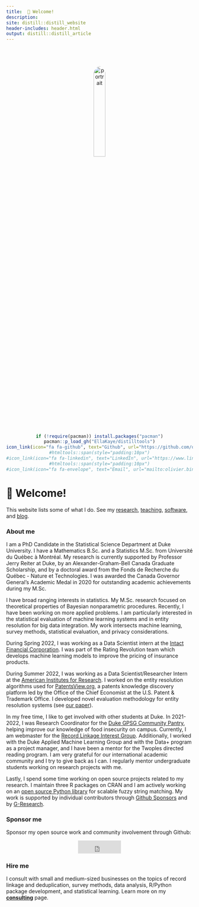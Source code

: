 ```yaml
---
title: 	👋 Welcome!
description:
site: distill::distill_website
header-includes: header.html
output: distill::distill_article
---
```


  <link rel="stylesheet" href="custom.css">


<center>
<img src="media/portrait2.jpg" alt="portrait" width="25%" style="border-radius: 50%; margin-top:10%">
</center>

<center>
```r
if (!require(pacman)) install.packages("pacman")
pacman::p_load_gh("EllaKaye/distilltools")
icon_link(icon="fa fa-github", text="Github", url="https://github.com/olivierbinette")
#htmltools::span(style="padding:10px")
#icon_link(icon="fa fa-linkedin", text="LinkedIn", url="https://www.linkedin.com/in/olivier-binette/")
#htmltools::span(style="padding:10px")
#icon_link(icon="fa fa-envelope", text="Email", url="mailto:olivier.binette@duke.edu")
```

</center>
 
# 👋 Welcome!

This website lists some of what I do. See my [ research](./research.html), [teaching](./teaching.html), [software](./software.html), and [blog](./blog.html).

### About me

I am a PhD Candidate in the Statistical Science Department at Duke University. I have a Mathematics B.Sc. and a Statistics M.Sc. from Université du Québec à Montréal. My research is currently supported by Professor Jerry Reiter at Duke, by an Alexander-Graham-Bell Canada Graduate Scholarship, and by a doctoral award from the Fonds de Recherche du Québec - Nature et Technologies. I was awarded the Canada Governor General's Academic Medal in 2020 for outstanding academic achievements during my M.Sc.

I have broad ranging interests in statistics. My M.Sc. research focused on theoretical properties of Bayesian nonparametric procedures. Recently, I have been working on more applied problems. I am particularly interested in the statistical evaluation of machine learning systems and in entity resolution for big data integration. My work intersects machine learning, survey methods, statistical evaluation, and privacy considerations.

During Spring 2022, I was working as a Data Scientist intern at the [Intact Financial Corporation](https://en.wikipedia.org/wiki/Intact_Financial). I was part of the Rating Revolution team which develops machine learning models to improve the pricing of insurance products. 
<!--During Summer 2022, I will be working as a Data Scientist intern at the [American Institutes for Research](https://en.wikipedia.org/wiki/American_Institutes_for_Research) for a contract with the U.S. Patents and Trademarks Office.-->

During Summer 2022, I was working as a Data Scientist/Researcher Intern at the [American Institutes for Research](https://www.air.org/). I worked on the entity resolution algorithms used for [PatentsView.org](https://patentsview.org/), a patents knowledge discovery platform led by the Office of the Chief Economist at the U.S. Patent & Trademark Office. I developed novel evaluation methodology for entity resolution systems (see [our paper](media/PatentsView_Evaluation.pdf)).

In my free time, I like to get involved with other students at Duke. In 2021-2022, I was Research Coordinator for the [Duke GPSG Community Pantry](https://gpsg.duke.edu/resources-for-students/community-pantry/), helping improve our knowledge of food insecurity on campus. Currently, I am webmaster for the [Record Linkage Interest Group](https://sites.google.com/view/rlig). Additionally, I worked with the Duke Applied Machine Learning Group and with the Data+ program as a project manager, and I have been a mentor for the Twoples directed reading program. I am very grateful for our international academic community and I try to give back as I can. I regularly mentor undergraduate students working on research projects with me.

Lastly, I spend some time working on open source projects related to my research. I maintain three R packages on CRAN and I am actively working on an [open source Python library](https://github.com/olivierBinette/stringcompare) for scalable fuzzy string matching. My work is supported by individual contributors through [Github Sponsors](https://github.com/sponsors/olivierbinette) and by [G-Research](https://www.gresearch.co.uk/article/g-research-february-grant-winners/).

### Sponsor me

Sponsor my open source work and community involvement through Github:

<center>
    <iframe src="https://github.com/sponsors/OlivierBinette/button" title="Sponsor OlivierBinette" height="35" width="116" style="border: 0; max-width:200px; background:white;"></iframe>
</center>

### Hire me

I consult with small and medium-sized businesses on the topics of record linkage and deduplication, survey methods, data analysis, R/Python package development, and statistical learning. Learn more on my [**consulting**](consulting.html) page.

